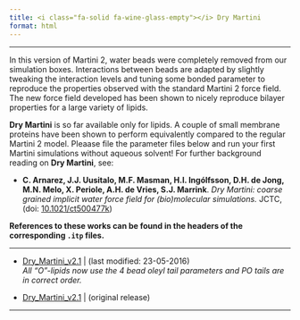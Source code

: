 ```yaml
---
title: <i class="fa-solid fa-wine-glass-empty"></i> Dry Martini
format: html
---
```


<hr>

In this version of Martini 2, water beads were completely removed from our simulation boxes. Interactions between beads are adapted by slightly tweaking the interaction levels and tuning some bonded parameter to reproduce the properties observed with the standard Martini 2 force field. The new force field developed has been shown to nicely reproduce bilayer properties for a large variety of lipids.

**Dry Martini** is so far available only for lipids. A couple of small membrane proteins have been shown to perform equivalently compared to the regular Martini 2 model. Pleaase file the parameter files below and run your first Martini simulations without aqueous solvent! For further background reading on **Dry Martini**, see:

- **C. Arnarez, J.J. Uusitalo, M.F. Masman, H.I. Ingólfsson, D.H. de Jong, M.N. Melo, X. Periole, A.H. de Vries, S.J. Marrink**. *Dry Martini: coarse grained implicit water force field for (bio)molecular simulations.* JCTC, (doi: [10.1021/ct500477k](http://pubs.acs.org/doi/abs/10.1021/ct500477k?journalCode=jctcce))

**References to these works can be found in the headers of the corresponding `.itp` files.**

----------------------------------------------------------------------

- [Dry_Martini_v2.1](https://martini-library.s3.us-east-2.amazonaws.com/ff_parameters/martini2/dry_martini/Dry_Martini_v2.1_20160523.zip)  | (last modified: 23-05-2016) <br>
*All "O"-lipids now use the 4 bead oleyl tail parameters and PO tails are in correct order.*

- [Dry_Martini_v2.1](https://martini-library.s3.us-east-2.amazonaws.com/ff_parameters/martini2/dry_martini/Dry_Martini_v2.zip)  | (original release) 

----------------------------------------------------------------------

